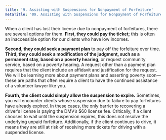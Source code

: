 ```yaml
---
title: '9. Assisting with Suspensions for Nonpayment of Forfeiture'
metaTitle: '09. Assisting with Suspensions for Nonpayment of Forfeiture'
---
```



When a client has lost their license due to nonpayment of forfeitures, there are several options for them. **First, they could pay the ticket;** this is often an inaccessible option for our clients who have low incomes.

**Second, they could seek a payment plan** to pay off the forfeiture over time. **Third, they could seek a modification of the judgment, such as a permanent stay, based on a poverty hearing**, or request community service, based on a poverty hearing. A request other than a payment plan requires that the client include an affidavit and justification for the request. We will be learning more about payment plans and asserting poverty soon––these are paths that often require a client to have the continued assistance of a volunteer lawyer like you.

**Fourth, the client could simply allow the suspension to expire.** Sometimes, you will encounter clients whose suspension due to failure to pay forfeitures have already expired. In these cases, the only barrier to recovering a driver’s license is paying the DMV’s \$60 license fee. Critically, if a client chooses to wait until the suspension expires, this does not resolve the underlying unpaid forfeiture. Additionally, if the client continues to drive, it means they are still at risk of receiving more tickets for driving with a suspended license.

<Game1 />

